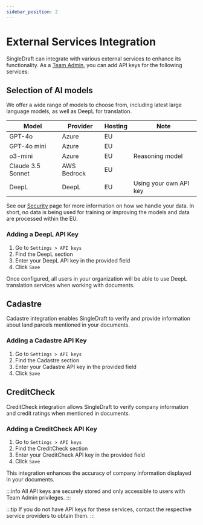 ```yaml
---
sidebar_position: 2
---
```


# External Services Integration

SingleDraft can integrate with various external services to enhance its functionality.
As a [Team Admin](user_management/administrators.mdx#team-admin-role), you can add API keys
for the following services:

## Selection of AI models

We offer a wide range of models to choose from, including latest large language
models, as well as DeepL for translation.

| Model             | Provider    | Hosting | Note                   |
| ----------------- | ----------- | ------- | ---------------------- |
| GPT-4o            | Azure       | EU      |                        |
| GPT-4o mini       | Azure       | EU      |                        |
| o3-mini           | Azure       | EU      | Reasoning model        |
| Claude 3.5 Sonnet | AWS Bedrock | EU      |                        |
| DeepL             | DeepL       | EU      | Using your own API key |

See our [Security](https://www.singledraft.ai/security) page for more information on
how we handle your data. In short, no data is being used for training or improving
the models and data are processed within the EU.

### Adding a DeepL API Key

1. Go to `Settings > API keys`
2. Find the DeepL section
3. Enter your DeepL API key in the provided field
4. Click `Save`

Once configured, all users in your organization will be able to use DeepL translation
services when working with documents.

## Cadastre

Cadastre integration enables SingleDraft to verify and provide information about land
parcels mentioned in your documents.

### Adding a Cadastre API Key

1. Go to `Settings > API keys`
2. Find the Cadastre section
3. Enter your Cadastre API key in the provided field
4. Click `Save`

## CreditCheck

CreditCheck integration allows SingleDraft to verify company information and credit
ratings when mentioned in documents.

### Adding a CreditCheck API Key

1. Go to `Settings > API keys`
2. Find the CreditCheck section
3. Enter your CreditCheck API key in the provided field
4. Click `Save`

This integration enhances the accuracy of company information displayed in your documents.

:::info
All API keys are securely stored and only accessible to users with Team Admin privileges.
:::

:::tip
If you do not have API keys for these services, contact the respective service providers
to obtain them.
:::
